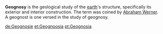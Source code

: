 {{unreferenced|date=June 2006}}
'''Geognosy''' is the geological study of the [[earth]]'s structure, specifically its exterior and interior construction. The term was coined by [[Abraham Werner]]. A geognost is one versed in the study of geognosy.


{{geologist-stub}}

[[de:Geognosie]]
[[et:Geognoosia]]
[[pt:Geognosia]]
